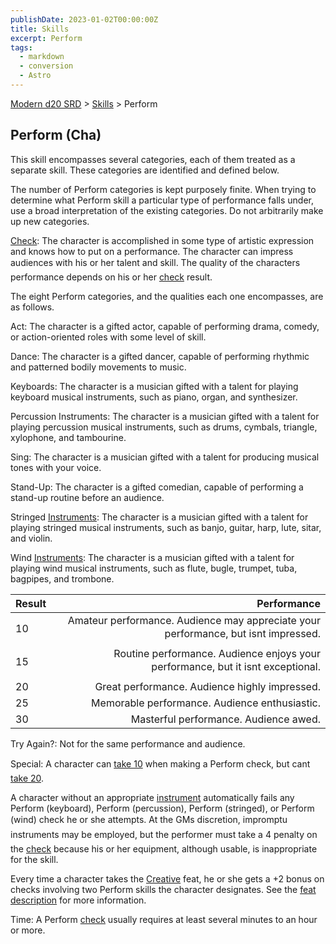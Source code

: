 ```yaml
---
publishDate: 2023-01-02T00:00:00Z
title: Skills
excerpt: Perform
tags:
  - markdown
  - conversion
  - Astro
---
```


[Modern d20 SRD](/#modernD20) > [Skills](modern-d20-srd-skills-index) > Perform

## Perform (Cha)

This skill encompasses several categories, each of them treated as a separate skill. These categories are identified and defined below.

The number of Perform categories is kept purposely finite. When trying to determine what Perform skill a particular type of performance falls under, use a broad interpretation of the existing categories. Do not arbitrarily make up new categories.

[Check](modern-d20-srd-skills-skill-basics-php#skill-check-index): The character is accomplished in some type of artistic expression and knows how to put on a performance. The character can impress audiences with his or her talent and skill. The quality of the characters performance depends on his or her [check](modern-d20-srd-skills-skill-basics-php#skill-check-index) result.

The eight Perform categories, and the qualities each one encompasses, are as follows.

Act: The character is a gifted actor, capable of performing drama, comedy, or action-oriented roles with some level of skill.

Dance: The character is a gifted dancer, capable of performing rhythmic and patterned bodily movements to music.

Keyboards: The character is a musician gifted with a talent for playing keyboard musical instruments, such as piano, organ, and synthesizer.

Percussion Instruments: The character is a musician gifted with a talent for playing percussion musical instruments, such as drums, cymbals, triangle, xylophone, and tambourine.

Sing: The character is a musician gifted with a talent for producing musical tones with your voice.

Stand-Up: The character is a gifted comedian, capable of performing a stand-up routine before an audience.

Stringed [Instruments](modern-d20-srd-equipment-professional-equipment): The character is a musician gifted with a talent for playing stringed musical instruments, such as banjo, guitar, harp, lute, sitar, and violin.

Wind [Instruments](modern-d20-srd-equipment-professional-equipment): The character is a musician gifted with a talent for playing wind musical instruments, such as flute, bugle, trumpet, tuba, bagpipes, and trombone.

| Result |                                                                        Performance |
| :----- | ---------------------------------------------------------------------------------: |
| 10     | Amateur performance. Audience may appreciate your performance, but isnt impressed. |
| 15     |    Routine performance. Audience enjoys your performance, but it isnt exceptional. |
| 20     |                                      Great performance. Audience highly impressed. |
| 25     |                                      Memorable performance. Audience enthusiastic. |
| 30     |                                              Masterful performance. Audience awed. |

Try Again?: Not for the same performance and audience.

Special: A character can [take 10](modern-d20-srd-skills-skill-basics-php#take10-index) when making a Perform check, but cant [take 20](modern-d20-srd-skills-skill-basics-php#take20-index).

A character without an appropriate [instrument](modern-d20-srd-equipment-professional-equipment) automatically fails any Perform (keyboard), Perform (percussion), Perform (stringed), or Perform (wind) check he or she attempts. At the GMs discretion, impromptu instruments may be employed, but the performer must take a 4 penalty on the [check](modern-d20-srd-skills-skill-basics-php#skill-check-index) because his or her equipment, although usable, is inappropriate for the skill.

Every time a character takes the [Creative](modern-d20-srd-feats-creative) feat, he or she gets a +2 bonus on checks involving two Perform skills the character designates. See the [feat description](modern-d20-srd-feats-creative) for more information.

Time: A Perform [check](modern-d20-srd-skills-skill-basics-php#skill-check-index) usually requires at least several minutes to an hour or more.

